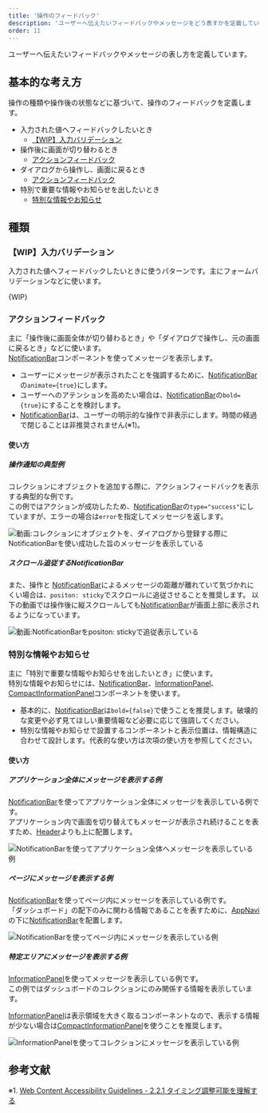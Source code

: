 ```yaml
---
title: '操作のフィードバック'
description: 'ユーザーへ伝えたいフィードバックやメッセージをどう表すかを定義しています。'
order: 11
---
```



ユーザーへ伝えたいフィードバックやメッセージの表し方を定義しています。


## 基本的な考え方

操作の種類や操作後の状態などに基づいて、操作のフィードバックを定義します。

- 入力された値へフィードバックしたいとき
  - [【WIP】入力バリデーション](#h2-1)
- 操作後に画面が切り替わるとき
  - [アクションフィードバック](#h2-2)
- ダイアログから操作し、画面に戻るとき
  - [アクションフィードバック](#h2-3)
- 特別で重要な情報やお知らせを出したいとき
  - [特別な情報やお知らせ](#h2-4)


## 種類

### 【WIP】入力バリデーション

入力された値へフィードバックしたいときに使うパターンです。主にフォームバリデーションなどに使います。

{WIP}

### アクションフィードバック

主に「操作後に画面全体が切り替わるとき」や「ダイアログで操作し、元の画面に戻るとき」などに使います。   
[NotificationBar](/products/components/notification-bar)コンポーネントを使ってメッセージを表示します。

- ユーザーにメッセージが表示されたことを強調するために、[NotificationBar](/products/components/notification-bar)の`animate={true}`にします。
- ユーザーへのアテンションを高めたい場合は、[NotificationBar](/products/components/notification-bar)の`bold={true}`にすることを検討します。
- [NotificationBar](/products/components/notification-bar)は、ユーザーの明示的な操作で非表示にします。時間の経過で閉じることは非推奨されません(※1)。

#### 使い方

##### 操作通知の典型例

コレクションにオブジェクトを追加する際に、アクションフィードバックを表示する典型的な例です。  
この例ではアクションが成功したため、[NotificationBar](/products/components/notification-bar)の`type="success"`にしていますが、エラーの場合は`error`を指定してメッセージを返します。

![動画:コレクションにオブジェクトを、ダイアログから登録する際にNotificationBarを使い成功した旨のメッセージを表示している](./images/notification-patern/notification-patern-notificationbar.gif)

##### スクロール追従するNotificationBar

また、操作と [NotificationBar](/products/components/notification-bar)によるメッセージの距離が離れていて気づかれにくい場合は、`positon: sticky`でスクロールに追従させることを推奨します。
以下の動画では操作後に縦スクロールしても[NotificationBar](/products/components/notification-bar)が画面上部に表示されるようになっています。

![動画:NotificationBarを`positon: sticky`で追従表示している](./images/notification-patern/notification-patern-notificationbar-sticky.gif)

### 特別な情報やお知らせ

主に「特別で重要な情報やお知らせを出したいとき」に使います。  
特別な情報やお知らせには、[NotificationBar](/products/components/notification-bar)、[InformationPanel](/products/components/information-panel)、[CompactInformationPanel](/products/components/information-panel)コンポーネントを使います。

- 基本的に、[NotificationBar](/products/components/notification-bar)は`bold={false}`で使うことを推奨します。破壊的な変更や必ず見てほしい重要情報など必要に応じて強調してください。
- 特別な情報やお知らせで設置するコンポーネントと表示位置は、情報構造に合わせて設計します。代表的な使い方は次項の使い方を参照してください。

#### 使い方

##### アプリケーション全体にメッセージを表示する例

[NotificationBar](/products/components/notification-bar)を使ってアプリケーション全体にメッセージを表示している例です。  
アプリケーション内で画面を切り替えてもメッセージが表示され続けることを表すため、[Header](/products/components/header)よりも上に配置します。

![NotificationBarを使ってアプリケーション全体へメッセージを表示している例](./images/notification-patern/notification-patern-static1.png)

##### ページにメッセージを表示する例

[NotificationBar](/products/components/notification-bar)を使ってページ内にメッセージを表示している例です。  
「ダッシュボード」の配下のみに関わる情報であることを表すために、[AppNavi](/products/components/app-navi)の下に[NotificationBar](/products/components/notification-bar)を配置します。

![NotificationBarを使ってページ内にメッセージを表示している例](./images/notification-patern/notification-patern-static2.png)

##### 特定エリアにメッセージを表示する例

[InformationPanel](/products/components/information-panel)を使ってメッセージを表示している例です。  
この例ではダッシュボードのコレクションにのみ関係する情報を表示しています。

[InformationPanel](/products/components/information-panel)は表示領域を大きく取るコンポーネントなので、表示する情報が少ない場合は[CompactInformationPanel](/products/components/information-panel)を使うことを推奨します。

![InformationPanelを使ってコレクションにメッセージを表示している例](./images/notification-patern/notification-patern-static3.png)


## 参考文献

※1. [Web Content Accessibility Guidelines - 2.2.1 タイミング調整可能を理解する](https://waic.jp/docs/UNDERSTANDING-WCAG20/time-limits-required-behaviors.html)
